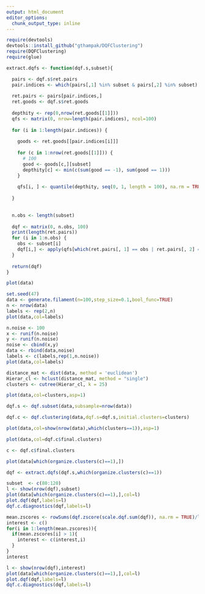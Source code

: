 ```yaml
---
output: html_document
editor_options: 
  chunk_output_type: inline
---
```


```r
require(devtools)
devtools::install_github("gthampak/DQFClustering")
require(DQFClustering)
require(glue)
```

```r
extract.dqfs <- function(dqf.s,subset){

  pairs <- dqf.s$ret.pairs
  pair.indices <- which(pairs[,1] %in% subset & pairs[,2] %in% subset)
  
  ret.pairs <- pairs[pair.indices,]
  ret.goods <- dqf.s$ret.goods
  
  depthity <- rep(0,nrow(ret.goods[[1]]))
  qfs <- matrix(0, nrow=length(pair.indices), ncol=100)
  
  for (i in 1:length(pair.indices)) {
    
    goods <- ret.goods[[pair.indices[i]]]
    
    for (c in 1:nrow(ret.goods[[1]])) {
      # 100
      good <- goods[c,][subset]
      depthity[c] <- min(c(sum(good == -1), sum(good == 1)))
    }
    
    qfs[i, ] <- quantile(depthity, seq(0, 1, length = 100), na.rm = TRUE)
    
  }
  
  
  n.obs <- length(subset)
  
  dqf <- matrix(0, n.obs, 100)
  print(length(ret.pairs))
  for (i in 1:n.obs) {
    obs <- subset[i]
    dqf[i,] <- apply(qfs[which(ret.pairs[, 1] == obs | ret.pairs[, 2] == obs), ], 2, mean, na.rm = TRUE)
  }
 
  return(dqf) 
}
```

```r
plot(data)
```

```r
set.seed(47)
data <- generate.filament(n=100,step_size=0.1,bool_func=TRUE)
n <- nrow(data)
labels <- rep(2,n)
plot(data,col=labels)

n.noise <- 100
x <- runif(n.noise)
y <- runif(n.noise)
noise <- cbind(x,y)
data <- rbind(data,noise)
labels <- c(labels,rep(1,n.noise))
plot(data,col=labels)
```

```r
distance_mat <- dist(data, method = 'euclidean')
Hierar_cl <- hclust(distance_mat, method = "single")
clusters <- cutree(Hierar_cl, k = 25)

plot(data,col=clusters,asp=1)
```


```r
dqf.s <- dqf.subset(data,subsample=nrow(data))
```

```r
dqf.c <- dqf.clustering(data,dqf.s=dqf.s,initial.clusters=clusters)
```

```r
plot(data,col=show(nrow(data),which(clusters==1)),asp=1)
```
```r
plot(data,col=dqf.c$final.clusters)
```

```r
c <- dqf.c$final.clusters
```

```r
plot(data[which(organize.clusters(c)==1),])
```

```r
dqf <- extract.dqfs(dqf.s,which(organize.clusters(c)==1))
```

```r
subset  <- c(80:120)
l <- show(nrow(dqf),subset)
plot(data[which(organize.clusters(c)==1),],col=l)
plot.dqf(dqf,labels=l)
dqf.c.diagnostics(dqf,labels=l)
```

```r
mean.zscores <- rowSums(dqf.zscore(scale.dqf.sum(dqf)), na.rm = TRUE)/length(dqf[1,])
interest <- c()
for(i in 1:length(mean.zscores)){
  if(mean.zscores[i] > 1){
    interest <- c(interest,i)
  }
}
interest

l <- show(nrow(dqf),interest)
plot(data[which(organize.clusters(c)==1),],col=l)
plot.dqf(dqf,labels=l)
dqf.c.diagnostics(dqf,labels=l)
```







